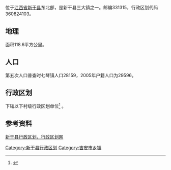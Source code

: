 {{中国乡级行政区|36/08/24/103/000}}
'''{{PAGENAMEBASE}}'''位于[[江西省|江西省]][[新干县|新干县]]东北部，是新干县三大镇之一。邮编331315，行政区划代码360824103。

== 地理 ==
{{PAGENAMEBASE}}面积118.6平方公里。

== 人口 ==
第五次人口普查时七琴镇人口28159，2005年户籍人口为29596。

== 行政区划 ==
{{PAGENAMEBASE}}下辖以下村级行政区划单位<ref>{{PRC admin/ref sgc|36/08/24/103/000}}</ref>
{{PRC admin/children|36/08/24/103/000}}。

== 参考资料 ==
[http://www.xzqh.org/quhua/36jx/0824xg.htm 新干县行政区划，行政区划网]{{Wayback|url=http://www.xzqh.org/quhua/36jx/0824xg.htm |date=20100218163601 }}
{{reflist}}

{{PRC admin/navcat|36/08/24/103/000}}

[[Category:新干县行政区划|Category:新干县行政区划]]
[[Category:吉安市乡镇|Category:吉安市乡镇]]